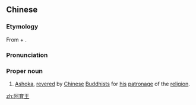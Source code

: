 ==Chinese==
{{zh-forms|type=21|[[Ashoka]]|[[king]]}}
{{wikipedia|Ashoka}}
{{wikipedia|阿育王|lang=zh}}
===Etymology===
From {{zh-m|阿育|note=from {{der|zh|sa|अशोक}}}} + {{zh-m|王|king}}.

===Pronunciation===
{{zh-pron
|m=Āyùwáng
|c=aa3 juk6 wong4
|cat=pn
}}

===Proper noun===
{{zh-proper noun}}

# [[Ashoka]], [[revere]]d by [[Chinese]] [[Buddhist]]s for [[his]] [[patronage]] of the [[religion]].

[[zh:阿育王]]